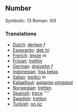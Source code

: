 ==Number==

Symbolic: 13
Roman: XIII

===Translations===

*[[Dutch]]: [[dertien]] ''f''
*[[Esperanto]]: [[dek tri]]
*[[French]]: [[treize]] ''m''
*[[Frisian]]: [[trettjin]]
*[[German]]: [[dreizehn]] ''f''
*[[Indonesian]]: [[tiga belas]]
*[[Italian]]: [[tredici]] ''m''
*[[Kalaallisut]]: [[aqqaniq-pingasut]]
*[[Norwegian]]: [[tretten]]
*[[Spanish]]: [[trece]] ''''
*[[Swedish]]: [[tretton]]
*[[Turkish]]: [[on üç]]